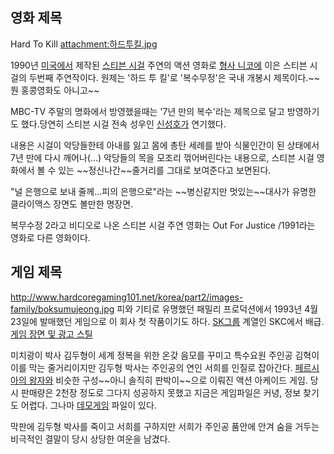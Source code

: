 == 영화 제목 ==
Hard To Kill
attachment:하드투킬.jpg 

1990년 [[미국]]에서 제작된 [[스티븐 시걸]] 주연의 액션 영화로 [[형사 니코]]에 이은 스티븐 시걸의 두번째 주연작이다. 원제는 '하드 투 킬'로 '복수무정'은 국내 개봉시 제목이다.~~뭔 홍콩영화도 아니고~~

MBC-TV 주말의 명화에서 방영했을때는 '7년 만의 복수'라는 제목으로 달고 방영하기도 했다.당연히 스티븐 시걸 전속 성우인 [[신성호]]가 연기했다.

내용은 시걸이 악당들한테 아내를 잃고 몸에 총탄 세례를 받아 식물인간이 된 상태에서 7년 만에 다시 깨어나(...) 악당들의 목을 모조리 꺾어버린다는 내용으로, 스티븐 시걸 영화에서 볼 수 있는 ~~정신나간~~줄거리를 그대로 보여준다고 보면된다.

"널 은행으로 보내 줄께...피의 은행으로"라는 ~~병신같지만 멋있는~~대사가 유명한 클라이맥스 장면도 볼만한 명장면.

복무수정 2라고 비디오로 나온 스티븐 시걸 주연 영화는 Out For Justice /1991라는 영화로 다른 영화이다.

== 게임 제목 ==
http://www.hardcoregaming101.net/korea/part2/images-family/boksumujeong.jpg
피와 기티로 유명했던 패밀리 프로덕션에서 1993년 4월 23일에 발매했던 게임으로 이 회사 첫 작품이기도 하다. [[SK그룹]] 계열인 SKC에서 배급. [http://www.hardcoregaming101.net/korea/part2/company-family.htm 게임 장면 및 광고 스틸]

미치광이 박사 김두형이 세계 정복을 위한 온갖 음모를 꾸미고 특수요원 주인공 김혁이 이를 막는 줄거리이지만 김두형 박사는 주인공의 연인 서희를 인질로 잡아간다. [[페르시아의 왕자]]와 비슷한 구성~~아니 솔직히 판박이~~으로 이뤄진 액션 아케이드 게임. 당시 판매량은 2천장 정도로 그다지 성공하지 못했고 지금은 게임파일은 커녕, 정보 찾기도 어렵다. 그나마 [http://nemo838.tistory.com/5353 데모게임] 파일이 있다.

막판에 김두형 박사를 죽이고 서희를 구하지만 서희가 주인공 품안에 안겨 숨을 거두는 비극적인 결말이 당시 상당한 여운을 남겼다.
